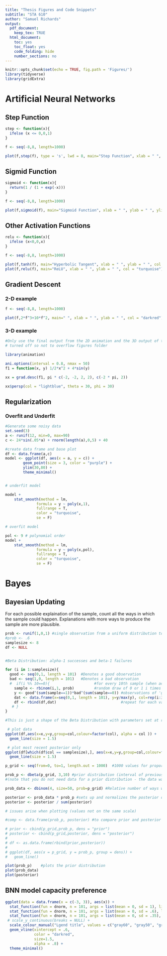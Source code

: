 ```yaml
---
title: "Thesis Figures and Code Snippets"
subtitle: "STA 610"
author: "Samuel Richards"
output:
  pdf_document:
    keep_tex: TRUE
  html_document:
    toc: yes
    toc_float: yes
    code_folding: hide
    number_sections: no
---
```


<!--Use this file for a separate project; modify it for Thesis when it is in Overleaf -->

```r
knitr::opts_chunk$set(echo = TRUE, fig.path = 'Figures/')
library(tidyverse)
library(gridExtra)
```

# Artificial Neural Networks

## Step Function
```r
step <- function(x){
  ifelse (x <= 0,0,1) 
}

f <- seq(-8,8, length=1000)

plot(f,step(f), type = 's', lwd = 8, main="Step Function", xlab = " ", ylab = " ", ylim = c(0,1), col = "turquoise", frame.plot = T)
```


## Sigmid Function
```r
sigmoid <- function(x){
  return(1 / (1 + exp(-x)))
}

f <- seq(-8,8, length=1000)

plot(f,sigmoid(f), main="Sigmoid Function", xlab = " ", ylab = " ", ylim = c(0,1), col = "turquoise", frame.plot = T)
```


## Other Activation Functions
```r
relu <- function(x){
  ifelse (x<0,0,x) 
}

f <- seq(-8,8, length=1000)

plot(f,tanh(f), main="Hyperbolic Tangent", xlab = " ", ylab = " ", col = "turquoise")
plot(f,relu(f), main="ReLU", xlab = " ", ylab = " ", col = "turquoise")
```



## Gradient Descent

### 2-D example
```r
f <- seq(-8,8, length=1000)

plot(f,2*f^3+10*f^2, main=" ", xlab = " ", ylab = " ", col = "darkred")
```

### 3-D example
```r
#Only use the final output from the 2D animation and the 3D output of the relevant function
# turned off so not to overflow figures folder

library(animation) 

ani.options(interval = 0.8, nmax = 50)
f1 = function(x, y) 1/2*x^2 + 4*sin(y)

xx = grad.desc(f1, pi * c(-2, -2, 2, 2), c(-2 * pi, 2))

xx$persp(col = "lightblue", theta = 30, phi = 30)
```


## Regularization

### Overfit and Underfit

```r
#Generate some noisy data
set.seed(3)
a <- runif(12, min=0, max=90)
c <- 24*sin(.05*a) + rnorm(length(a),0,5) + 40

#create data frame and base plot
df <- data.frame(a,c)
model <- ggplot(df, aes(x = a, y = c)) +
        geom_point(size = 3, color = "purple") +
        ylim(30,80) +
        theme_minimal()


# underfit model

model +
    stat_smooth(method = lm,
              formula = y ~ poly(x,1),
              fullrange = T,
              color = "turquoise",
              se = F)

# overfit model

pol <- 9 # polynomial order
model + 
    stat_smooth(method = lm,
              formula = y ~ poly(x,pol),
              fullrange = T,
              color = "turquoise",
              se = F)


```


<!---
foiled attempt at replicating the graph from Goodfellow
```r

polynomials <- 1:11

MSE <- NULL
testerr <- NULL
for (i in polynomials) {
    mod_training <- lm(c ~ poly(a, degree = i), data = df)
    predictions <- predict(mod_training, data = df)
    MSE[i] <- mean((df$c - predictions)^2)
    testerr[i] <- abs(predictions - c[i])
}

pd <- data.frame(polynomials, MSE, testerr)

ggplot(pd, aes(x = polynomials, y = MSE)) +
    geom_line() +
    geom_line(y = testerr) +
    scale_x_continuous(breaks = polynomials) +
    theme_bw()
```
-->



# Bayes


## Bayesian Updating

For each possible explaination of the sample, count all the ways in which the sample could happen. Explanations with more ways to produce the sample are more plausible.

```r
prob <- runif(1,0,1) #single observation from a uniform distribution to be the probability we want to find
#prob <- .6
samplesize <- 8
df <- NULL


#Beta Distribution: alpha-1 successes and beta-1 failures

for (i in 1:samplesize){
  good <- seq(0,1, length = 101)  #Denotes a good observation
  bad <- seq(1,0, length = 101)   #Denotes a bad observation
  #  if(i %% 10==0){                    #for every 10th sample (when activated and sample size is increased)
    sample <- rbinom(i,1, prob)         #random draw of 0 or 1 i times
    y <- good^(sum(sample==1))*bad^(sum(sample==0)) #observations of 'good' and 'bad' exponentiated respective to                                                       binomial draws (1 for good, 0 for bad)
    dat <- data.frame(x=seq(0,1, length = 101), y=y/max(y), col=rep(i:i, each=101)) #normalize y and place values into a data frame
    df <- rbind(df,dat)                             #repeat for each value of i into same data frame
   # }
}

#This is just a shape of the Beta Distribution with parameters set at random, based on probability from the first line. It does not multiply by likelihood and normalize.  Up next, snag some code from the chunks below to try and get that posterior moving.

 # plot data
ggplot(df,aes(x=x,y=y,group=col,colour=factor(col), alpha = col )) +
  geom_line(size = 1.5)

 # plot most recent posterior only
ggplot(df[which(df$col == samplesize),], aes(x=x,y=y,group=col,colour=factor(col) )) + 
  geom_line(size = 1.5)
```



```r
p_grid <- seq(from=0, to=1, length.out = 1000)  #1000 values for proportion (p) between 0 and 1

prob_p <- dbeta(p_grid, 3,10) #prior distribution (interval of previous assumptions/explanations (p) and the probability for each value)
#(note that you do not need data for a prior distribution - the data washes out the "falsities" of the prior)

prob_data <- dbinom(4, size=50, prob=p_grid) #Relative number of ways we can see W out of (W+L) from the Binomial Sampling Formula for all of the respective proportions outlined in p_grid

posterior <- prob_data * prob_p #sets up and normalizes the posterior distribution
posterior <- posterior / sum(posterior)

# issues arise when plotting (values not on the same scale)

#comp <- data.frame(prob_p, posterior) #to compare prior and posterior values

# prior <- cbind(p_grid,prob_p, dens = "prior")
# posterior <- cbind(p_grid,posterior, dens = "posterior")
# 
# df <- as.data.frame(rbind(prior,posterior))
# 
# ggplot(df, aes(x = p_grid, y = prob_p, group = dens)) +
#   geom_line()

plot(prob_p)    #plots the prior distribution
plot(prob_data)
plot(posterior)
```



## BNN model capacity preference

```r
ggplot(data = data.frame(x = c(-3, 3)), aes(x)) +
  stat_function(fun = dnorm, n = 101, args = list(mean = 0, sd = 1), linewidth = 1.5, aes(colour = "B_3")) + ylab("") +
  stat_function(fun = dnorm, n = 101, args = list(mean = 0, sd = .6), linewidth = 1.5, aes(colour = "B_2")) + ylab("") +
  stat_function(fun = dnorm, n = 101, args = list(mean = 0, sd = .35), linewidth = 1.5, aes(colour = "B_1")) + ylab("") +
 # scale_y_continuous(breaks = NULL) +
  scale_colour_manual("Lgend title", values = c("gray60", "gray50", "gray40")) +
  geom_vline(xintercept = .6,
             color = "darkred",
             size=1.5,
             alpha = .8) +
  theme_minimal()
```


















<!-- old Bayesian Updating code that uses base R plot function
```r
#ways/sum(ways)

prob <- runif(1,0,1) #single observation from a uniform distribution to be the probability we want to find


sample <- rbinom(100,1, prob)
#plot(sample)

W <- sum(sample=="1")
L <- sum(sample=="0")
#p <- seq(0,1,length = 100)


p_grid <- seq(from=0, to=1, length.out = 100)  #100 values for proportion (p) between 0 and 1

#prior distribution 
prior <- dbeta(p_grid, 10,10) #(interval of previous assumptions/explanations (p) and the probability for each value)

#(note that you do not need data for a prior distribution - the data washes out the "falsities" of the prior)

likelihood <- dbinom(sum(W), size=100, prob=p_grid) #Relative number of ways we can see W out of (W+L) from the Binomial Sampling Formula for all of the respective proportions outlined in p_grid

posterior <- likelihood * prior #sets up and normalizes the posterior distribution
posterior <- posterior / sum(posterior)


plot(prior)

plot(likelihood)

plot(posterior)    #plots the posterior distribution
```
-->














